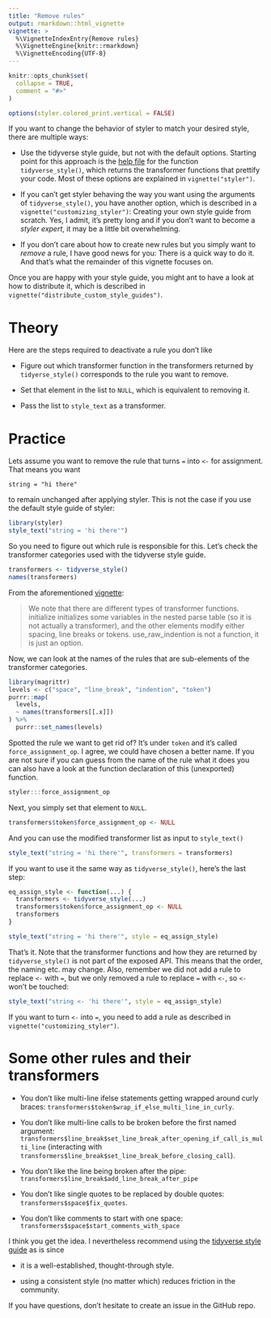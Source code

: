 ```yaml
---
title: "Remove rules"
output: rmarkdown::html_vignette
vignette: >
  %\VignetteIndexEntry{Remove rules}
  %\VignetteEngine{knitr::rmarkdown}
  %\VignetteEncoding{UTF-8}
---
```


```r
knitr::opts_chunk$set(
  collapse = TRUE,
  comment = "#>"
)
```

```r
options(styler.colored_print.vertical = FALSE)
```

If you want to change the behavior of styler to match your desired style, there 
are multiple ways:

- Use the tidyverse style guide, but not with the default options. Starting 
  point for this approach is the  [help file](http://styler.r-lib.org/reference/tidyverse_style.html) for
  the function `tidyverse_style()`, which returns the transformer functions that
  prettify your code. Most of these options are explained in `vignette("styler")`.

- If you can't get styler behaving the way you want using the arguments of
  `tidyverse_style()`, you have another option, which is described in a
  `vignette("customizing_styler")`: Creating your own style guide from scratch.
  Yes, I admit, it's pretty long and if you don't want to become a 
  *styler expert*, it may be a little bit overwhelming.

- If you don't care about how to create new rules but you simply want to *remove*
  a rule, I have good news for you: There is a quick way to do it. And that's
  what the remainder of this vignette focuses on.

Once you are happy with your style guide, you might ant to have a look at how to
distribute it, which is described in 
`vignette("distribute_custom_style_guides")`.

# Theory

Here are the steps required to deactivate a rule you don't like

- Figure out which transformer function in the transformers returned by
  `tidyerse_style()` corresponds to the rule you want to remove.

- Set that element in the list to `NULL`, which is equivalent to removing it.

- Pass the list to `style_text` as a transformer.

# Practice

Lets assume you want to remove the rule that turns `=` into `<-` for assignment.
That means you want

``` 
string = "hi there" 
```

to remain unchanged after applying styler. This is not the case if you use the
default style guide of styler:

```r
library(styler)
style_text("string = 'hi there'")
```

So you need to figure out which rule is responsible for this. Let's check the
transformer categories used with the tidyverse style guide.

```r
transformers <- tidyverse_style()
names(transformers)
```

From the aforementioned
[vignette](http://styler.r-lib.org/articles/customizing_styler.html):

> We note that there are different types of transformer functions. initialize
initializes some variables in the nested parse table (so it is not actually a
transformer), and the other elements modify either spacing, line breaks or
tokens. use_raw_indention is not a function, it is just an option.

Now, we can look at the names of the rules that are sub-elements of the
transformer categories.

```r
library(magrittr)
levels <- c("space", "line_break", "indention", "token")
purrr::map(
  levels,
  ~ names(transformers[[.x]])
) %>%
  purrr::set_names(levels)
```

Spotted the rule we want to get rid of? It's under `token` and it's called
`force_assignment_op`. I agree, we could have chosen a better name. If you are
not sure if you can guess from the name of the rule what it does you can also
have a look at the function declaration of this (unexported) function.

```r
styler:::force_assignment_op
```

Next, you simply set that element to `NULL`.

```r
transformers$token$force_assignment_op <- NULL
```

And you can use the modified transformer list as input to `style_text()`

```r
style_text("string = 'hi there'", transformers = transformers)
```

If you want to use it the same way as `tidyverse_style()`, here's the last step:

```r
eq_assign_style <- function(...) {
  transformers <- tidyverse_style(...)
  transformers$token$force_assignment_op <- NULL
  transformers
}

style_text("string = 'hi there'", style = eq_assign_style)
```


That's it. Note that the transformer functions and how they are returned by
`tidyverse_style()` is not part of the exposed API. This means that the order,
the naming etc. may change. Also, remember we did not add a rule to replace `<-`
with `=`, but we only removed a rule to replace `=` with `<-`, so `<-` won't be
touched:

```r
style_text("string <- 'hi there'", style = eq_assign_style)
```

If you want to turn `<-` into `=`, you need to add a rule as described in
`vignette("customizing_styler")`.

# Some other rules and their transformers

* You don't like multi-line ifelse statements getting wrapped around curly
  braces: `transformers$token$wrap_if_else_multi_line_in_curly`.

* You don't like multi-line calls to be broken before the first named argument:
  `transformers$line_break$set_line_break_after_opening_if_call_is_multi_line`
  (interacting with
  `transformers$line_break$set_line_break_before_closing_call`).

* You don't like the line being broken after the pipe:
  `transformers$line_break$add_line_break_after_pipe`

* You don't like single quotes to be replaced by double quotes:
  `transformers$space$fix_quotes`.

* You don't like comments to start with one space:
  `transformers$space$start_comments_with_space`

I think you get the idea. I nevertheless recommend using the [tidyverse style
guide](http://style.tidyverse.org/) as is since

- it is a well-established, thought-through style.

- using a consistent style (no matter which) reduces friction in the community.

If you have questions, don't hesitate to create an issue in the GitHub repo. 
